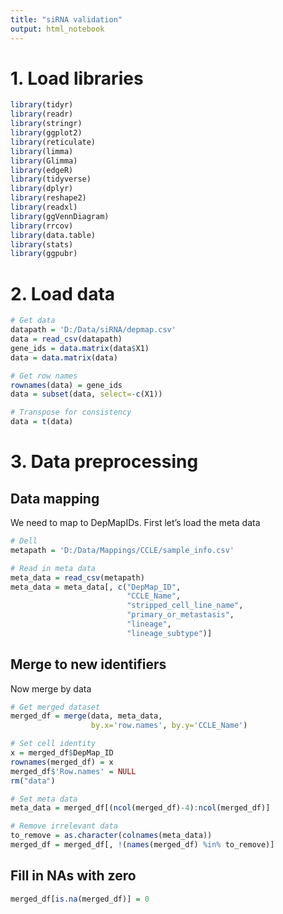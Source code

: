 ```yaml
---
title: "siRNA validation"
output: html_notebook
---
```



# 1. Load libraries
```r
library(tidyr)
library(readr)
library(stringr)
library(ggplot2)
library(reticulate)
library(limma)
library(Glimma)
library(edgeR)
library(tidyverse)
library(dplyr)
library(reshape2)
library(readxl)
library(ggVennDiagram)
library(rrcov)
library(data.table)
library(stats)
library(ggpubr)
```

# 2. Load data
```r
# Get data
datapath = 'D:/Data/siRNA/depmap.csv'
data = read_csv(datapath)
gene_ids = data.matrix(data$X1)
data = data.matrix(data)

# Get row names
rownames(data) = gene_ids
data = subset(data, select=-c(X1))

# Transpose for consistency
data = t(data)
```

# 3. Data preprocessing

## Data mapping
We need to map to DepMapIDs. First let's load the meta data
```r
# Dell
metapath = 'D:/Data/Mappings/CCLE/sample_info.csv'

# Read in meta data
meta_data = read_csv(metapath)
meta_data = meta_data[, c("DepMap_ID", 
                          "CCLE_Name",
                          "stripped_cell_line_name", 
                          "primary_or_metastasis",
                          "lineage",
                          "lineage_subtype")]
```

## Merge to new identifiers
Now merge by data
```r
# Get merged dataset
merged_df = merge(data, meta_data, 
                  by.x='row.names', by.y='CCLE_Name')

# Set cell identity
x = merged_df$DepMap_ID
rownames(merged_df) = x
merged_df$'Row.names' = NULL
rm("data")

# Set meta data
meta_data = merged_df[(ncol(merged_df)-4):ncol(merged_df)]

# Remove irrelevant data
to_remove = as.character(colnames(meta_data))
merged_df = merged_df[, !(names(merged_df) %in% to_remove)]
```

## Fill in NAs with zero
```r
merged_df[is.na(merged_df)] = 0
```